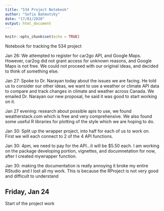 ```yaml
---
title: "534 Project Notebook"
author: "Sofia Bahmutsky"
date: "17/01/2020"
output: html_document
---
```


```r
knitr::opts_chunk$set(echo = TRUE)
```

Notebook for tracking the 534 project

Jan 26: We attempted to register for car2go API, and Google Maps. However, car2og did not grant access for unknown reasons, and Google Maps is not free. We could not proceed with our original ideas, and decided to think of something else.

Jan 27: Spoke to Dr. Narayan today about the issues we are facing. He told us to consider our other ideas, we want to use a weather or climate API data to compare and track changes in climate and weather across Canada. We emailed Dr. Narayan our new proposal, he said it was good to start working on it.

Jan 27 evening: research about possible apis to use, we found weatherstack.com which is free and very comprehensive. We also found some useful R libraries for plotting of the style which we are hoping to do.

Jan 30: Split up the wrapper project, into half for each of us to work on. First we will each connect to 2 of the 4 API functions.

Jan 30: 4pm, we need to pay for the API...it will be $5.50 each. I am working on the package developing portion, vignettes, and documnetation for now, after I created mywrapper function.

Jan 30: making the documentation is really annoying it broke my entire RStudio and I lost all my work. This is because the RProject is not very good and difficult to understand




## Friday, Jan 24
 
Start of the project work